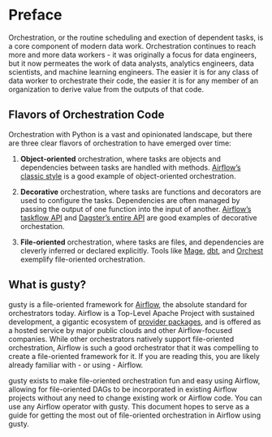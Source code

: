 # Preface {.unnumbered}

Orchestration, or the routine scheduling and exection of dependent tasks, is a core component of modern data work. Orchestration continues to reach more and more data workers - it was originally a focus for data engineers, but it now permeates the work of data analysts, analytics engineers, data scientists, and machine learning engineers. The easier it is for any class of data worker to orchestrate their code, the easier it is for any member of an organization to derive value from the outputs of that code.

## Flavors of Orchestration Code

Orchestration with Python is a vast and opinionated landscape, but there are three clear flavors of orchestration to have emerged over time:

1. **Object-oriented** orchestration, where tasks are objects and dependencies between tasks are handled with methods. [Airflow's classic style ](https://airflow.apache.org/docs/apache-airflow/stable/tutorial/fundamentals.html#example-pipeline-definition) is a good example of object-oriented orchestration.

2. **Decorative** orchestration, where tasks are functions and decorators are used to configure the tasks. Dependencies are often managed by passing the output of one function into the input of another. [Airflow's taskflow API](https://airflow.apache.org/docs/apache-airflow/stable/tutorial/taskflow.html#example-taskflow-api-pipeline) and [Dagster's entire API](https://docs.dagster.io/0.14.20/tutorial/ops-jobs/single-op-job#hello-op) are good examples of decorative orchestation.

3. **File-oriented** orchestration, where tasks are files, and dependencies are cleverly inferred or declared explicitly. Tools like [Mage](https://www.mage.ai/), [dbt](https://www.getdbt.com/), and [Orchest](https://www.orchest.io/) exemplify file-oriented orchestration.

## What is gusty?

gusty is a file-oriented framework for [Airflow](https://airflow.apache.org/), the absolute standard for orchestrators today. Airflow is a Top-Level Apache Project with sustained development, a gigantic ecosystem of [provider packages](https://airflow.apache.org/docs/#providers-packagesdocsapache-airflow-providersindexhtml), and is offered as a hosted service by major public clouds and other Airflow-focused companies. While other orchestrators natively support file-oriented orchestration, Airflow is such a good orchestrator that it was compelling to create a file-oriented framework for it. If you are reading this, you are likely already familiar with - or using - Airflow.

gusty exists to make file-oriented orchestration fun and easy using Airflow, allowing for file-oriented DAGs to be incorporated in existing Airflow projects without any need to change existing work or Airflow code. You can use any Airflow operator with gusty. This document hopes to serve as a guide for getting the most out of file-oriented orchestration in Airflow using gusty.
